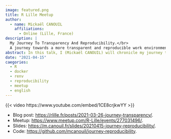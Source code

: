 ```yaml
---
image: featured.png
title: R Lille Meetup
author:
  - name: Mickaël CANOUIL
    affiliations:
      - Online (Lille, France)
description: |
  My Journey To Transparency And Reproducibility.</br>
  A journey towards a more transparent and reproducible work environment using Docker and `renv`.
abstract: In this talk, I (Mickaël CANOUIL) will chronicle my journey towards a more transparent and reproducible work environment. I will talk about the changes and improvements that I have implemented in my team, detailing the transition of infrastructure used when I arrived to an infrastructure using Docker and and the `renv` R package.
date: "2021-04-15"
caegories:
  - R
  - docker
  - renv
  - reproducibility
  - meetup
  - english
---
```


{{< video https://www.youtube.com/embed/1CE8crjkwYY >}}

- Blog post: <https://rlille.fr/posts/2021-03-26-journey-transparency/>.
- Meetup: <https://www.meetup.com/R-Lille/events/277031496/>.
- Slides: <https://m.canouil.fr/slides/20210415-journey-reproducibility/>.
- Code: <https://github.com/mcanouil/journey-reproducibility>.
